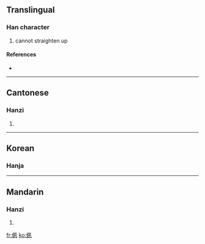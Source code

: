 ==Translingual==

===Han character===
{{Han char|rn=9|rad=人|as=06|sn=8|four=|canj=人竹弓弓 (OHNN)}}

# cannot straighten up

====References====
* {{Han ref|kx=0100.050|hdz=10151.010|uh=3449|ud=13385}}

----

==Cantonese==

===Hanzi===
{{yue-hanzi|jyut=|y=chuk1}}

# {{defn|Cantonese}}
----

==Korean==

===Hanja===
{{ko-hanja|hangeul=숙|rv=suk|mr=suk|y=swuk|eumhun=[[펴다|펴지지]] [[않다]]|ehrv=pyeojiji anta|ehmr=pyŏjiji ant'a|ehy=phyecici anhta}}


----

==Mandarin==

===Hanzi===
{{cmn-hanzi|pin=[[sù]] ([[su4]])|wg=su<sup>4</sup>}}

# {{defn|Mandarin}}

[[fr:㑉]]
[[ko:㑉]]